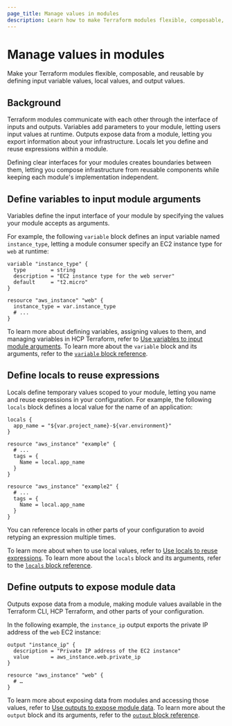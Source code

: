 ```yaml
---
page_title: Manage values in modules
description: Learn how to make Terraform modules flexible, composable, and reusable by defining input variables, local values, and output values for your module.
---
```


# Manage values in modules

Make your Terraform modules flexible, composable, and reusable by defining input variable values, local values, and output values.

## Background

Terraform modules communicate with each other through the interface of inputs and outputs. Variables add parameters to your module, letting users input values at runtime. Outputs expose data from a module, letting you export information about your infrastructure. Locals let you define and reuse expressions within a module.

Defining clear interfaces for your modules creates boundaries between them, letting you compose infrastructure from reusable components while keeping each module's implementation independent.

## Define variables to input module arguments

Variables define the input interface of your module by specifying the values your module accepts as arguments.

For example, the following `variable` block defines an input variable named `instance_type`, letting a module consumer specify an EC2 instance type for `web` at runtime:

<CodeBlockConfig highlight="1,8" hideClipboard>

```hcl
variable "instance_type" {
  type        = string
  description = "EC2 instance type for the web server"
  default     = "t2.micro"
}

resource "aws_instance" "web" {
  instance_type = var.instance_type
  # ...
}
```

</CodeBlockConfig>


To learn more about defining variables, assigning values to them, and managing variables in HCP Terraform, refer to [Use variables to input module arguments](/terraform/language/values/variables). To learn more about the `variable` block and its arguments, refer to the [`variable` block reference](/terraform/language/block/variable).

## Define locals to reuse expressions

Locals define temporary values scoped to your module, letting you name and reuse expressions in your configuration. For example, the following `locals` block defines a local value for the name of an application:

<CodeBlockConfig highlight="1,8">

```hcl
locals {
  app_name = "${var.project_name}-${var.environment}"
}

resource "aws_instance" "example" {
  # ...
  tags = {
    Name = local.app_name
  }
}

resource "aws_instance" "example2" {
  # ...
  tags = {
    Name = local.app_name
  }
}
```

</CodeBlockConfig>

You can reference locals in other parts of your configuration to avoid retyping an expression multiple times.

To learn more about when to use local values, refer to [Use locals to reuse expressions](/terraform/language/values/locals). To learn more about the `locals` block and its arguments, refer to the [`locals` block reference](/terraform/language/block/locals).

## Define outputs to expose module data

Outputs expose data from a module, making module values available in the Terraform CLI, HCP Terraform, and other parts of your configuration.

In the following example, the `instance_ip` output exports the private IP address of the `web` EC2 instance:

<CodeBlockConfig highlight="1-4" hideClipboard>

```hcl
output "instance_ip" {
  description = "Private IP address of the EC2 instance"
  value       = aws_instance.web.private_ip
}

resource "aws_instance" "web" {
  # …
}
```

</CodeBlockConfig>

To learn more about exposing data from modules and accessing those values, refer to [Use outputs to expose module data](/terraform/language/values/outputs). To learn more about the `output` block and its arguments, refer to the [`output` block reference](/terraform/language/block/output).
